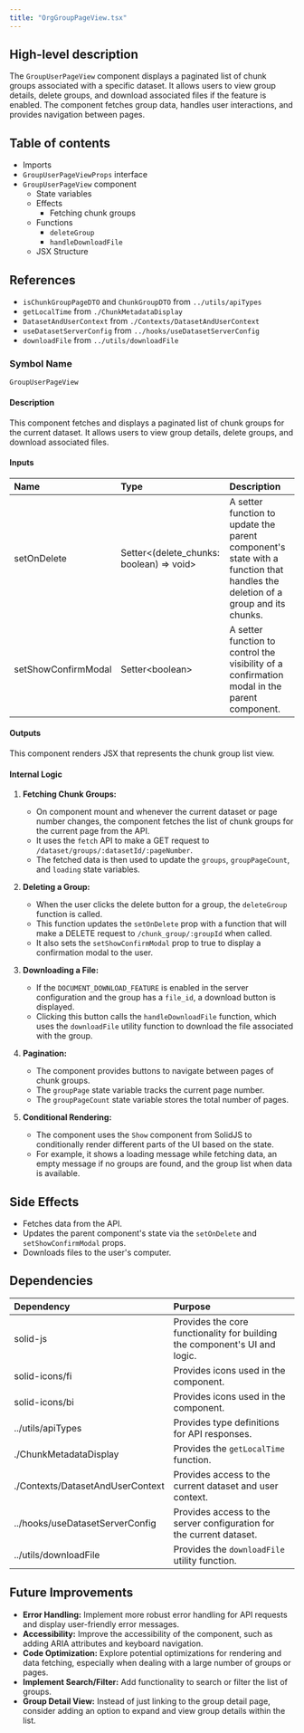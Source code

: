 ```yaml
---
title: "OrgGroupPageView.tsx"
---
```


## High-level description
The `GroupUserPageView` component displays a paginated list of chunk groups associated with a specific dataset. It allows users to view group details, delete groups, and download associated files if the feature is enabled. The component fetches group data, handles user interactions, and provides navigation between pages.

## Table of contents
- Imports
- `GroupUserPageViewProps` interface
- `GroupUserPageView` component
  - State variables
  - Effects
    - Fetching chunk groups
  - Functions
    - `deleteGroup`
    - `handleDownloadFile`
  - JSX Structure

## References
- `isChunkGroupPageDTO` and `ChunkGroupDTO` from `../utils/apiTypes`
- `getLocalTime` from `./ChunkMetadataDisplay`
- `DatasetAndUserContext` from `./Contexts/DatasetAndUserContext`
- `useDatasetServerConfig` from `../hooks/useDatasetServerConfig`
- `downloadFile` from `../utils/downloadFile`

### Symbol Name
`GroupUserPageView`

#### Description
This component fetches and displays a paginated list of chunk groups for the current dataset. It allows users to view group details, delete groups, and download associated files.

#### Inputs
| Name | Type | Description |
|:-----|:-----|:------------|
| setOnDelete | Setter&lt;(delete_chunks: boolean) =&gt; void&gt; | A setter function to update the parent component's state with a function that handles the deletion of a group and its chunks. |
| setShowConfirmModal | Setter&lt;boolean&gt; | A setter function to control the visibility of a confirmation modal in the parent component. |

#### Outputs
This component renders JSX that represents the chunk group list view.

#### Internal Logic
1. **Fetching Chunk Groups:**
   - On component mount and whenever the current dataset or page number changes, the component fetches the list of chunk groups for the current page from the API.
   - It uses the `fetch` API to make a GET request to `/dataset/groups/:datasetId/:pageNumber`.
   - The fetched data is then used to update the `groups`, `groupPageCount`, and `loading` state variables.

2. **Deleting a Group:**
   - When the user clicks the delete button for a group, the `deleteGroup` function is called.
   - This function updates the `setOnDelete` prop with a function that will make a DELETE request to `/chunk_group/:groupId` when called.
   - It also sets the `setShowConfirmModal` prop to true to display a confirmation modal to the user.

3. **Downloading a File:**
   - If the `DOCUMENT_DOWNLOAD_FEATURE` is enabled in the server configuration and the group has a `file_id`, a download button is displayed.
   - Clicking this button calls the `handleDownloadFile` function, which uses the `downloadFile` utility function to download the file associated with the group.

4. **Pagination:**
   - The component provides buttons to navigate between pages of chunk groups.
   - The `groupPage` state variable tracks the current page number.
   - The `groupPageCount` state variable stores the total number of pages.

5. **Conditional Rendering:**
   - The component uses the `Show` component from SolidJS to conditionally render different parts of the UI based on the state.
   - For example, it shows a loading message while fetching data, an empty message if no groups are found, and the group list when data is available.

## Side Effects
- Fetches data from the API.
- Updates the parent component's state via the `setOnDelete` and `setShowConfirmModal` props.
- Downloads files to the user's computer.

## Dependencies
| Dependency | Purpose |
|:-----------|:--------|
| solid-js | Provides the core functionality for building the component's UI and logic. |
| solid-icons/fi | Provides icons used in the component. |
| solid-icons/bi | Provides icons used in the component. |
| ../utils/apiTypes | Provides type definitions for API responses. |
| ./ChunkMetadataDisplay | Provides the `getLocalTime` function. |
| ./Contexts/DatasetAndUserContext | Provides access to the current dataset and user context. |
| ../hooks/useDatasetServerConfig | Provides access to the server configuration for the current dataset. |
| ../utils/downloadFile | Provides the `downloadFile` utility function. |

## Future Improvements
- **Error Handling:** Implement more robust error handling for API requests and display user-friendly error messages.
- **Accessibility:** Improve the accessibility of the component, such as adding ARIA attributes and keyboard navigation.
- **Code Optimization:** Explore potential optimizations for rendering and data fetching, especially when dealing with a large number of groups or pages.
- **Implement Search/Filter:** Add functionality to search or filter the list of groups.
- **Group Detail View:** Instead of just linking to the group detail page, consider adding an option to expand and view group details within the list.
